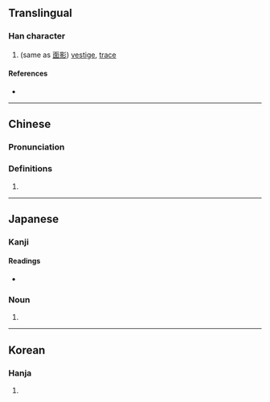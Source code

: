 {{character info/new}}
==Translingual==

===Han character===
{{Han char|rn=9|rad=人|as=07|sn=9|four=|canj=OCNH|ids=⿰亻弟}}

# (same as [[面影]]) [[vestige]], [[trace]]

====References====
* {{Han ref|kx=0106.041|dkj=00719|dj=0225.090|hdz=10164.030|uh=4FE4|ud=20452}}

----

==Chinese==
{{zh-forms}}

===Pronunciation===
{{zh-pron
|m=dì
|c=dai6
|mc=
|oc=
|ma=
|cat=n
}}

===Definitions===
{{zh-hanzi}}

# {{rfdef|lang=zh}}

----

==Japanese==

===Kanji===
{{ja-kanji|grade=|rs=人07}}

====Readings====
* {{ja-readings|on=|kun=[[おもかげ]] (omokage)}}

===Noun===
{{ja-noun|おもかげ}}

# {{alternative form of|面影|lang=ja}}

----

==Korean==

===Hanja===
{{ko-hanja|hangeul=제|rv=je|mr=che}}

# {{defn|lang=ko|sort=人07}}